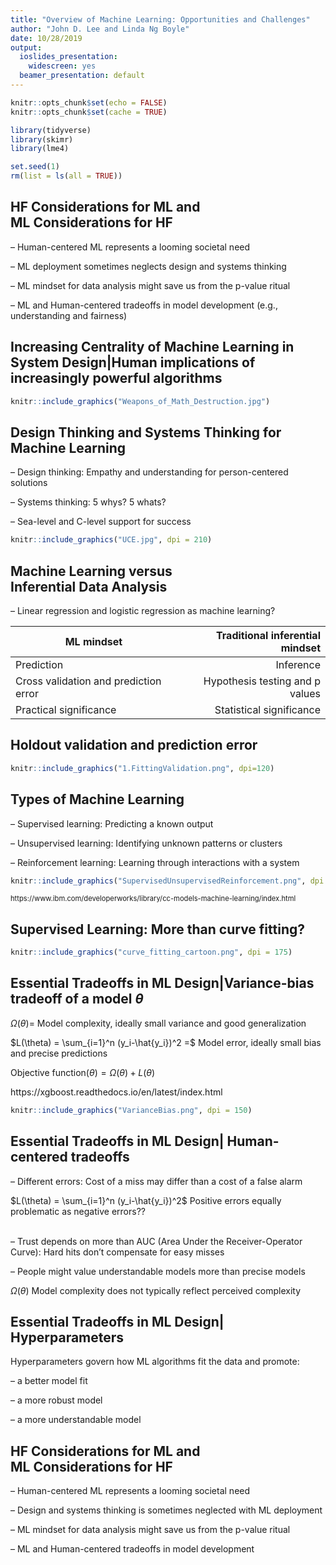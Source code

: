 ```yaml
---
title: "Overview of Machine Learning: Opportunities and Challenges"
author: "John D. Lee and Linda Ng Boyle"
date: 10/28/2019
output:
  ioslides_presentation:
    widescreen: yes
  beamer_presentation: default
---
```


```r
knitr::opts_chunk$set(echo = FALSE)
knitr::opts_chunk$set(cache = TRUE)

library(tidyverse)
library(skimr)
library(lme4)

set.seed(1)
rm(list = ls(all = TRUE))
```


## HF Considerations for ML and <br> ML Considerations for HF
-- Human-centered ML represents a looming societal need

-- ML deployment sometimes neglects design and systems thinking

-- ML mindset for data analysis might save us from the p-value ritual

-- ML and Human-centered tradeoffs in model development (e.g., understanding and fairness)



## Increasing Centrality of Machine Learning in System Design|Human implications of increasingly powerful algorithms

```r
knitr::include_graphics("Weapons_of_Math_Destruction.jpg")
```



## Design Thinking and Systems Thinking for Machine Learning

-- Design thinking: Empathy and understanding for person-centered solutions

-- Systems thinking: 5 whys? 5 whats?

-- Sea-level and C-level support for success

```r
knitr::include_graphics("UCE.jpg", dpi = 210)
```



## Machine Learning versus <br> Inferential Data Analysis{.bigger}

-- Linear regression and logistic regression as machine learning?

ML mindset| Traditional inferential mindset
-----|-----:
Prediction|Inference
Cross validation and prediction error|Hypothesis testing and p values
Practical significance|Statistical significance



## Holdout validation and prediction error

```r
knitr::include_graphics("1.FittingValidation.png", dpi=120)
```



## Types of Machine Learning
-- Supervised learning: Predicting a known output

-- Unsupervised learning: Identifying unknown patterns or clusters

-- Reinforcement learning: Learning through interactions with a system

```r
knitr::include_graphics("SupervisedUnsupervisedReinforcement.png", dpi = 90)
```
<span style="font-size:.8em">
https://www.ibm.com/developerworks/library/cc-models-machine-learning/index.html
</span>



## Supervised Learning: More than curve fitting?
```r
knitr::include_graphics("curve_fitting_cartoon.png", dpi = 175)
```



## Essential Tradeoffs in ML Design|Variance-bias tradeoff of a model $\theta${.smaller}
$\Omega(\theta)=$ Model complexity, ideally small variance and good generalization

$L(\theta) =  \sum_{i=1}^n (y_i-\hat{y_i})^2 =$ Model error, ideally small bias and precise predictions

Objective function$(\theta) = \Omega(\theta) + L(\theta)$

https://xgboost.readthedocs.io/en/latest/index.html
```r
knitr::include_graphics("VarianceBias.png", dpi = 150)
```



## Essential Tradeoffs in ML Design| Human-centered tradeoffs
-- Different errors: Cost of a miss may differ than a cost of a false alarm

$L(\theta) =  \sum_{i=1}^n (y_i-\hat{y_i})^2$ Positive errors equally problematic as negative errors??
<br />
<br />

-- Trust depends on more than AUC (Area Under the Receiver-Operator Curve): Hard hits don't compensate for easy misses

-- People might value understandable models more than precise models

$\Omega(\theta)$ Model complexity does not typically reflect perceived complexity 



## Essential Tradeoffs in ML Design| Hyperparameters

Hyperparameters govern how ML algorithms fit the data and promote:

-- a better model fit

-- a more robust model

-- a more understandable model



## HF Considerations for ML and <br> ML Considerations for HF
-- Human-centered ML represents a looming societal need

-- Design and systems thinking is sometimes neglected with ML deployment

-- ML mindset for data analysis might save us from the p-value ritual

-- ML and Human-centered tradeoffs in model development

